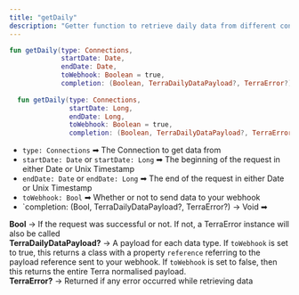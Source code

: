 ```yaml
---
title: "getDaily"
description: "Getter function to retrieve daily data from different connections"
---
```

```kotlin
fun getDaily(type: Connections, 
             startDate: Date, 
             endDate: Date, 
             toWebhook: Boolean = true, 
             completion: (Boolean, TerraDailyDataPayload?, TerraError?) -> Unit = {_, _, _ ->})
  
  fun getDaily(type: Connections, 
               startDate: Long, 
               endDate: Long, 
               toWebhook: Boolean = true, 
               completion: (Boolean, TerraDailyDataPayload?, TerraError?) -> Unit = {_, _, _ ->}){

```

*   `type: Connections` ➡ The Connection to get data from
*   `startDate: Date` or `startDate: Long` ➡ The beginning of the request in either Date or Unix Timestamp
*   `endDate: Date` or `endDate: Long` ➡ The end of the request in either Date or Unix Timestamp
*   `toWebhook: Bool` ➡ Whether or not to send data to your webhook
*   \`completion: (Bool, TerraDailyDataPayload?, TerraError?) -> Void ➡

**Bool** -> If the request was successful or not. If not, a TerraError instance will also be called  
**TerraDailyDataPayload?** -> A payload for each data type. If `toWebhook` is set to true, this returns a class with a property `reference` referring to the payload reference sent to your webhook. If `toWebhook` is set to false, then this returns the entire Terra normalised payload.  
**TerraError?** -> Returned if any error occurred while retrieving data



